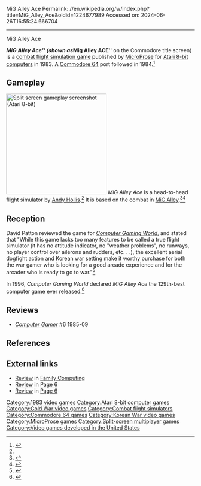 MiG Alley Ace
Permalink: //en.wikipedia.org/w/index.php?title=MiG_Alley_Ace&oldid=1224677989
Accessed on: 2024-06-26T16:55:24.666704



------
MiG Alley Ace
{{short description|1983 video game}}
{{italic title}}
{{Infobox video game
| title = MiG Alley Ace
| image = MiG Alley Ace cover.jpg
| caption = 
| developer = [[MicroProse]]
| publisher = {{vgrelease|NA|MicroProse|EU|[[U.S. Gold]]}}
| designer = [[Andy Hollis]]
| released = '''1983:''' Atari<br />'''1984:''' C64
| genre = [[Combat flight simulation game]]
| platforms = [[Atari 8-bit]], [[Commodore 64]]
}}

'''''MiG Alley Ace''''' (shown as '''''Mig Alley ACE''''' on the Commodore title screen) is a [[combat flight simulation game]] published by [[MicroProse]] for [[Atari 8-bit computers]] in 1983. A [[Commodore 64]] port followed in 1984.<ref name=lemon>{{lemon64 game|id=4181}}</ref>

==Gameplay==
[[File:MiG_Alley_Ace_Atari_8-bit_PAL_screenshot.png|thumb|right|268px|[[Split_screen_(video_games)|Split screen]] gameplay screenshot (Atari 8-bit)]]
''MiG Alley Ace'' is a head-to-head flight simulator by [[Andy Hollis]].<ref name=cgw150/> It is based on the combat in [[MiG Alley]].<ref>{{cite web |last1=Kelley |first1=Patrick |last2=Pappas |first2=Lee |title=Review - MiG Alley Ace |url=http://www.cyberroach.com/analog/an19/mig_alley.htm |url-status=dead |archive-url=https://web.archive.org/web/20010424221700/http://www.cyberroach.com/analog/an19/mig_alley.htm |archive-date=2001-04-24 |website=cyberroach.com}} </ref><ref>{{cite web |last=Short |first=Jim |date=November–December 1985 |title=Issue 18 – Mig Alley Ace |url=http://www.page6.org/archive/issue_18/page_44a.htm |accessdate=4 February 2015 |website=page6.org |publisher= |page=6}}</ref>

==Reception==
David Patton reviewed the game for ''[[Computer Gaming World]]'', and stated that "While this game lacks too many features to be called a true flight simulator (it has no attitude indicator, no "weather problems", no runways, no player control over ailerons and rudders, etc. . .), the excellent aerial dogfight action and Korean war setting make it worthy purchase for both the war gamer who is looking for a good arcade experience and for the arcader who is ready to go to war."<ref name="CGW16">{{cite magazine |last=Patton |first=David |title=Mig Alley Ace |magazine=Computer Gaming World |date=June 1984 |volume=1 |issue=16 |pages=17, 40}}</ref>

In 1996, ''Computer Gaming World'' declared ''MiG Alley Ace'' the 129th-best computer game ever released.<ref name="cgw150">{{cite magazine |author= |date=November 1996 |title=150 Best (and 50 Worst) Games of All Time |url=https://www.cgwmuseum.org/galleries/issues/cgw_148.pdf |url-status=bot: unknown |magazine=[[Computer Gaming World]] |issue=148 |pages=63–65, 68, 72, 74, 76, 78, 80, 84, 88, 90, 94, 98 |archive-url=https://web.archive.org/web/20230531042948/https://www.cgwmuseum.org/galleries/issues/cgw_148.pdf |archive-date=31 May 2023 |access-date=6 June 2023 }}</ref>

==Reviews==
*''[[Computer Gamer]]'' #6 1985-09

==References==
{{reflist}}

==External links==
*[https://archive.org/details/family-computing-12/page/n99/mode/2up Review] in [[Family Computing]]
*[https://archive.org/details/Page_6_Issue_18_1985-11_ABACUS_GB/page/n43/mode/2up Review] in [[Page 6]]
*[https://archive.org/details/Page6-68-Oct94/page/n13/mode/2up Review] in [[Page 6]]

[[Category:1983 video games]]
[[Category:Atari 8-bit computer games]]
[[Category:Cold War video games]]
[[Category:Combat flight simulators]]
[[Category:Commodore 64 games]]
[[Category:Korean War video games]]
[[Category:MicroProse games]]
[[Category:Split-screen multiplayer games]]
[[Category:Video games developed in the United States]]

{{videogame-stub}}
{{Korea-War-stub}}
